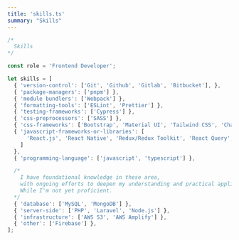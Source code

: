 ```yaml
---
title: 'skills.ts'
summary: "Skills"
---
```


```ts
/*
  Skills
*/

const role = 'Frontend Developer';

let skills = [
  { 'version-control': ['Git', 'Github', 'Gitlab', 'Bitbucket'], },
  { 'package-managers': ['pnpm'] },
  { 'module bundlers': ['Webpack'] },
  { 'formatting-tools': ['ESLint', 'Prettier'] },
  { 'testing-frameworks': ['Cypress'] },
  { 'css-preprocessors': ['SASS'] },
  { 'css-frameworks': ['Bootstrap', 'Material UI', 'Tailwind CSS', 'Chakra UI', 'Styled Components'] },
  { 'javascript-frameworks-or-libraries': [
      'React.js', 'React Native', 'Redux/Redux Toolkit', 'React Query', 'Next.js', 'Framer Motion'
    ]
  },
  { 'programming-language': ['javascript', 'typescript'] },

  /*
    I have foundational knowledge in these area,
    with ongoing efforts to deepen my understanding and practical application.
    While I'm not yet proficient.
  */
  { 'database': ['MySQL', 'MongoDB'] },
  { 'server-side': ['PHP', 'Laravel', 'Node.js'] },
  { 'infrastructure': ['AWS S3', 'AWS Amplify'] },
  { 'other': ['Firebase'] },
];
```
